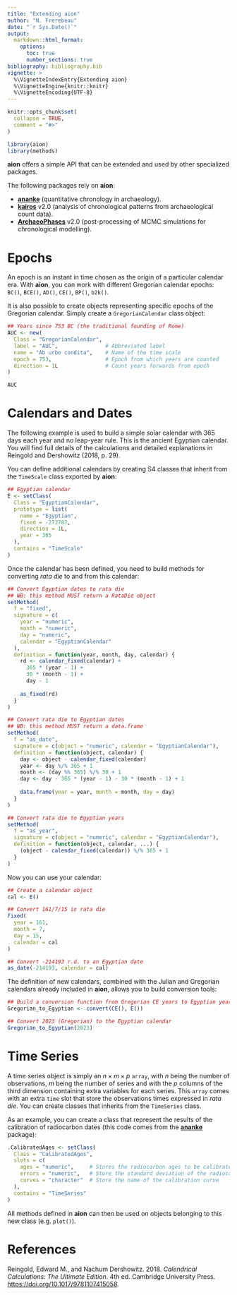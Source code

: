 ```yaml
---
title: "Extending aion"
author: "N. Frerebeau"
date: "`r Sys.Date()`"
output:
  markdown::html_format:
    options:
      toc: true
      number_sections: true
bibliography: bibliography.bib
vignette: >
  %\VignetteIndexEntry{Extending aion}
  %\VignetteEngine{knitr::knitr}
  %\VignetteEncoding{UTF-8}
---
```


```r
knitr::opts_chunk$set(
  collapse = TRUE,
  comment = "#>"
)
```

```r
library(aion)
library(methods)
```

**aion** offers a simple API that can be extended and used by other specialized packages.

The following packages rely on **aion**:

* [**ananke**](https://packages.tesselle.org/ananke/) (quantitative chronology in archaeology).
* [**kairos**](https://packages.tesselle.org/kairos/) v2.0 (analysis of chronological patterns from archaeological count data).
* [**ArchaeoPhases**](https://github.com/ArchaeoStat/ArchaeoPhases) v2.0 (post-processing of MCMC simulations for chronological modelling).

# Epochs

An epoch is an instant in time chosen as the origin of a particular calendar era. With **aion**, you can work with different Gregorian calendar epochs: `BC()`, `BCE()`, `AD()`, `CE()`, `BP()`, `b2k()`. 

It is also possible to create objects representing specific epochs of the Gregorian calendar. Simply create a `GregorianCalendar` class object:

```r
## Years since 753 BC (the traditional founding of Rome)
AUC <- new(
  Class = "GregorianCalendar",
  label = "AUC",               # Abbreviated label
  name = "Ab urbe condita",    # Name of the time scale
  epoch = 753,                 # Epoch from which years are counted
  direction = 1L               # Count years forwards from epoch
)

AUC
```

# Calendars and Dates

The following example is used to build a simple solar calendar with 365 days each year and no leap-year rule. This is the ancient Egyptian calendar. You will find full details of the calculations and detailed explanations in Reingold and Dershowitz (2018, p. 29).

You can define additional calendars by creating S4 classes that inherit from the `TimeScale` class exported by **aion**:

```r
## Egyptian calendar
E <- setClass(
  Class = "EgyptianCalendar",
  prototype = list(
    name = "Egyptian",
    fixed = -272787,
    direction = 1L,
    year = 365
  ),
  contains = "TimeScale"
)
```

Once the calendar has been defined, you need to build methods for converting *rata die* to and from this calendar:

```r
## Convert Egyptian dates to rata die
## NB: this method MUST return a RataDie object
setMethod(
  f = "fixed",
  signature = c(
    year = "numeric",
    month = "numeric",
    day = "numeric", 
    calendar = "EgyptianCalendar"
  ),
  definition = function(year, month, day, calendar) {
    rd <- calendar_fixed(calendar) + 
      365 * (year - 1) + 
      30 * (month - 1) + 
      day - 1
    
    as_fixed(rd)
  }
)

## Convert rata die to Egyptian dates
## NB: this method MUST return a data.frame
setMethod(
  f = "as_date",
  signature = c(object = "numeric", calendar = "EgyptianCalendar"),
  definition = function(object, calendar) {
    day <- object - calendar_fixed(calendar)
    year <- day %/% 365 + 1
    month <- (day %% 365) %/% 30 + 1
    day <- day - 365 * (year - 1) - 30 * (month - 1) + 1
    
    data.frame(year = year, month = month, day = day)
  }
)

## Convert rata die to Egyptian years
setMethod(
  f = "as_year",
  signature = c(object = "numeric", calendar = "EgyptianCalendar"),
  definition = function(object, calendar, ...) {
    (object - calendar_fixed(calendar)) %/% 365 + 1
  }
)
```

Now you can use your calendar:

```r
## Create a calendar object
cal <- E()

## Convert 161/7/15 in rata die
fixed(
  year = 161,
  month = 7,
  day = 15, 
  calendar = cal
)

## Convert -214193 r.d. to an Egyptian date
as_date(-214193, calendar = cal)
```

The definition of new calendars, combined with the Julian and Gregorian calendars already included in **aion**, allows you to build conversion tools:

```r
## Build a conversion function from Gregorian CE years to Egyptian years
Gregorian_to_Egyptian <- convert(CE(), E())

## Convert 2023 (Gregorian) to the Egyptian calendar
Gregorian_to_Egyptian(2023)
```

# Time Series

A time series object is simply an $n \times m \times p$ `array`, with $n$ being the number of observations, $m$ being the number of series and with the $p$ columns of the third dimension containing extra variables for each series. This `array` comes with an extra `time` slot that store the observations times expressed in *rata die*. You can create classes that inherits from the `TimeSeries` class.

As an example, you can create a class that represent the results of the calibration of radiocarbon dates (this code comes from the [**ananke**](https://packages.tesselle.org/ananke/) package):

```r
.CalibratedAges <- setClass(
  Class = "CalibratedAges",
  slots = c(
    ages = "numeric",     # Stores the radiocarbon ages to be calibrated
    errors = "numeric",   # Store the standard deviation of the radiocarbon ages
    curves = "character"  # Store the name of the calibration curve
  ),
  contains = "TimeSeries"
)
```

All methods defined in **aion** can then be used on objects belonging to this new class (e.g. `plot()`).

# References

Reingold, Edward M., and Nachum Dershowitz. 2018. *Calendrical Calculations: The Ultimate Edition*. 4th ed. Cambridge University Press. <https://doi.org/10.1017/9781107415058>.
